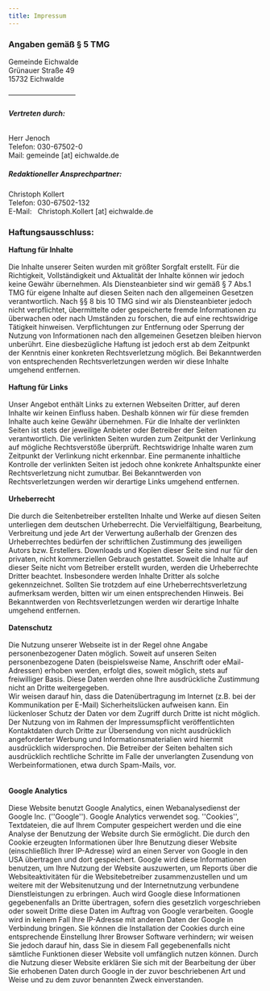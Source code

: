 ```yaml
---
title: Impressum
---
```

### Angaben gemäß § 5 TMG

Gemeinde Eichwalde\
Grünauer Straße 49\
15732 Eichwalde

–––––––––––––––––––&#x20;

###### **Vertreten durch:**

Herr Jenoch \
Telefon: 030-67502-0\
Mail: gemeinde \[at] eichwalde.de

##### Redaktioneller Ansprechpartner:&#x20;

Christoph Kollert\
Telefon: 030-67502-132\
E-Mail:   Christoph.Kollert \[at] eichwalde.de

### **Haftungsausschluss:**

**Haftung für Inhalte**\
\
Die Inhalte unserer Seiten wurden mit größter Sorgfalt erstellt. Für die Richtigkeit, Vollständigkeit und Aktualität der Inhalte können wir jedoch keine Gewähr übernehmen. Als Diensteanbieter sind wir gemäß § 7 Abs.1 TMG für eigene Inhalte auf diesen Seiten nach den allgemeinen Gesetzen verantwortlich. Nach §§ 8 bis 10 TMG sind wir als Diensteanbieter jedoch nicht verpflichtet, übermittelte oder gespeicherte fremde Informationen zu überwachen oder nach Umständen zu forschen, die auf eine rechtswidrige Tätigkeit hinweisen. Verpflichtungen zur Entfernung oder Sperrung der Nutzung von Informationen nach den allgemeinen Gesetzen bleiben hiervon unberührt. Eine diesbezügliche Haftung ist jedoch erst ab dem Zeitpunkt der Kenntnis einer konkreten Rechtsverletzung möglich. Bei Bekanntwerden von entsprechenden Rechtsverletzungen werden wir diese Inhalte umgehend entfernen.\
\
**Haftung für Links**\
\
Unser Angebot enthält Links zu externen Webseiten Dritter, auf deren Inhalte wir keinen Einfluss haben. Deshalb können wir für diese fremden Inhalte auch keine Gewähr übernehmen. Für die Inhalte der verlinkten Seiten ist stets der jeweilige Anbieter oder Betreiber der Seiten verantwortlich. Die verlinkten Seiten wurden zum Zeitpunkt der Verlinkung auf mögliche Rechtsverstöße überprüft. Rechtswidrige Inhalte waren zum Zeitpunkt der Verlinkung nicht erkennbar. Eine permanente inhaltliche Kontrolle der verlinkten Seiten ist jedoch ohne konkrete Anhaltspunkte einer Rechtsverletzung nicht zumutbar. Bei Bekanntwerden von Rechtsverletzungen werden wir derartige Links umgehend entfernen.\
\
**Urheberrecht**\
\
Die durch die Seitenbetreiber erstellten Inhalte und Werke auf diesen Seiten unterliegen dem deutschen Urheberrecht. Die Vervielfältigung, Bearbeitung, Verbreitung und jede Art der Verwertung außerhalb der Grenzen des Urheberrechtes bedürfen der schriftlichen Zustimmung des jeweiligen Autors bzw. Erstellers. Downloads und Kopien dieser Seite sind nur für den privaten, nicht kommerziellen Gebrauch gestattet. Soweit die Inhalte auf dieser Seite nicht vom Betreiber erstellt wurden, werden die Urheberrechte Dritter beachtet. Insbesondere werden Inhalte Dritter als solche gekennzeichnet. Sollten Sie trotzdem auf eine Urheberrechtsverletzung aufmerksam werden, bitten wir um einen entsprechenden Hinweis. Bei Bekanntwerden von Rechtsverletzungen werden wir derartige Inhalte umgehend entfernen.\
\
**Datenschutz**\
\
Die Nutzung unserer Webseite ist in der Regel ohne Angabe personenbezogener Daten möglich. Soweit auf unseren Seiten personenbezogene Daten (beispielsweise Name, Anschrift oder eMail-Adressen) erhoben werden, erfolgt dies, soweit möglich, stets auf freiwilliger Basis. Diese Daten werden ohne Ihre ausdrückliche Zustimmung nicht an Dritte weitergegeben.\
Wir weisen darauf hin, dass die Datenübertragung im Internet (z.B. bei der Kommunikation per E-Mail) Sicherheitslücken aufweisen kann. Ein lückenloser Schutz der Daten vor dem Zugriff durch Dritte ist nicht möglich.\
Der Nutzung von im Rahmen der Impressumspflicht veröffentlichten Kontaktdaten durch Dritte zur Übersendung von nicht ausdrücklich angeforderter Werbung und Informationsmaterialien wird hiermit ausdrücklich widersprochen. Die Betreiber der Seiten behalten sich ausdrücklich rechtliche Schritte im Falle der unverlangten Zusendung von Werbeinformationen, etwa durch Spam-Mails, vor.\
\
\
**Google Analytics**\
\
Diese Website benutzt Google Analytics, einen Webanalysedienst der Google Inc. (''Google''). Google Analytics verwendet sog. ''Cookies'', Textdateien, die auf Ihrem Computer gespeichert werden und die eine Analyse der Benutzung der Website durch Sie ermöglicht. Die durch den Cookie erzeugten Informationen über Ihre Benutzung dieser Website (einschließlich Ihrer IP-Adresse) wird an einen Server von Google in den USA übertragen und dort gespeichert. Google wird diese Informationen benutzen, um Ihre Nutzung der Website auszuwerten, um Reports über die Websiteaktivitäten für die Websitebetreiber zusammenzustellen und um weitere mit der Websitenutzung und der Internetnutzung verbundene Dienstleistungen zu erbringen. Auch wird Google diese Informationen gegebenenfalls an Dritte übertragen, sofern dies gesetzlich vorgeschrieben oder soweit Dritte diese Daten im Auftrag von Google verarbeiten. Google wird in keinem Fall Ihre IP-Adresse mit anderen Daten der Google in Verbindung bringen. Sie können die Installation der Cookies durch eine entsprechende Einstellung Ihrer Browser Software verhindern; wir weisen Sie jedoch darauf hin, dass Sie in diesem Fall gegebenenfalls nicht sämtliche Funktionen dieser Website voll umfänglich nutzen können. Durch die Nutzung dieser Website erklären Sie sich mit der Bearbeitung der über Sie erhobenen Daten durch Google in der zuvor beschriebenen Art und Weise und zu dem zuvor benannten Zweck einverstanden.
